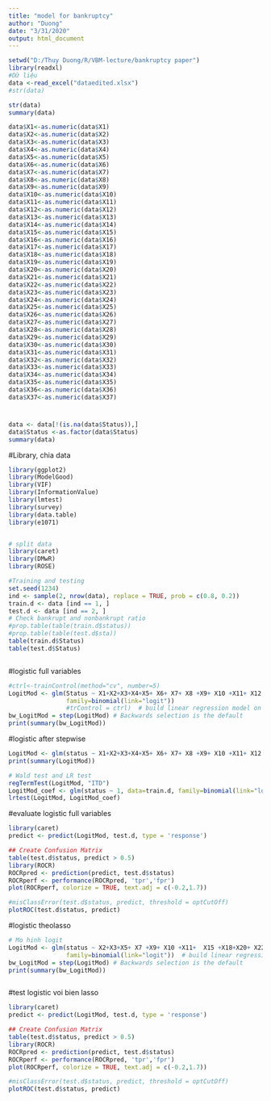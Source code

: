 ```yaml
---
title: "model for bankruptcy"
author: "Duong"
date: "3/31/2020"
output: html_document
---
```


```r
setwd("D:/Thuy Duong/R/VBM-lecture/bankruptcy paper")
library(readxl)
#Dữ liệu
data <-read_excel("dataedited.xlsx")
#str(data)
```

```r
str(data)
summary(data)
```



```r
data$X1<-as.numeric(data$X1)
data$X2<-as.numeric(data$X2)
data$X3<-as.numeric(data$X3)
data$X4<-as.numeric(data$X4)
data$X5<-as.numeric(data$X5)
data$X6<-as.numeric(data$X6)
data$X7<-as.numeric(data$X7)
data$X8<-as.numeric(data$X8)
data$X9<-as.numeric(data$X9)
data$X10<-as.numeric(data$X10)
data$X11<-as.numeric(data$X11)
data$X12<-as.numeric(data$X12)
data$X13<-as.numeric(data$X13)
data$X14<-as.numeric(data$X14)
data$X15<-as.numeric(data$X15)
data$X16<-as.numeric(data$X16)
data$X17<-as.numeric(data$X17)
data$X18<-as.numeric(data$X18)
data$X19<-as.numeric(data$X19)
data$X20<-as.numeric(data$X20)
data$X21<-as.numeric(data$X21)
data$X22<-as.numeric(data$X22)
data$X23<-as.numeric(data$X23)
data$X24<-as.numeric(data$X24)
data$X25<-as.numeric(data$X25)
data$X26<-as.numeric(data$X26)
data$X27<-as.numeric(data$X27)
data$X28<-as.numeric(data$X28)
data$X29<-as.numeric(data$X29)
data$X30<-as.numeric(data$X30)
data$X31<-as.numeric(data$X31)
data$X32<-as.numeric(data$X32)
data$X33<-as.numeric(data$X33)
data$X34<-as.numeric(data$X34)
data$X35<-as.numeric(data$X35)
data$X36<-as.numeric(data$X36)
data$X37<-as.numeric(data$X37)

```

#
```r

data <- data[!(is.na(data$Status)),]
data$Status <-as.factor(data$Status)
summary(data)
```
#Library, chia data
```r
library(ggplot2)
library(ModelGood)
library(VIF)
library(InformationValue)
library(lmtest)
library(survey)
library(data.table)
library(e1071)


# split data
library(caret)
library(DMwR)
library(ROSE)

#Training and testing
set.seed(1234)
ind <- sample(2, nrow(data), replace = TRUE, prob = c(0.8, 0.2))
train.d <- data [ind == 1, ]
test.d <- data [ind == 2, ]
# Check bankrupt and nonbankrupt ratio
#prop.table(table(train.d$status))
#prop.table(table(test.d$sta))
table(train.d$Status)
table(test.d$Status)



```



#logistic full variables
```r

#ctrl<-trainControl(method="cv", number=5)
LogitMod <- glm(Status ~ X1+X2+X3+X4+X5+ X6+ X7+ X8 +X9+ X10 +X11+ X12 +X13+ X14+ X15+ X16+ X17 +X18+ X19+ X20 +X21+ X22+ X23+ X24+ X25+ X26+ X27+ X28+ X29+ X30+ X31 +X32 +X33+ X34 +X35+ X36+ X37, data=train.d,
                family=binomial(link="logit"))
                #trControl = ctrl)  # build linear regression model on full data
bw_LogitMod = step(LogitMod) # Backwards selection is the default
print(summary(bw_LogitMod))
```
#logistic after stepwise
```r
LogitMod <- glm(status ~ X1+X2+X3+X4+X5+ X6+ X7+ X8 +X9+ X10 +X11+ X12 +X13+ X14+ X15+ X16+ X17 +X18+ X19+ X20 +X21+ X22+ X23+ X24+ X25+ X26+ X27+ X28+ X29+ X30+ X31 +X32 +X33+ X34 +X35+ X36+ X37, data=train.d, family=binomial(link="logit"))
print(summary(LogitMod))

# Wald test and LR test
regTermTest(LogitMod, "ITD")
LogitMod_coef <- glm(status ~ 1, data=train.d, family=binomial(link="logit"))
lrtest(LogitMod, LogitMod_coef)

```
#evaluate logistic full variables
```r
library(caret)
predict <- predict(LogitMod, test.d, type = 'response')

## Create Confusion Matrix
table(test.d$status, predict > 0.5)
library(ROCR)
ROCRpred <- prediction(predict, test.d$status)
ROCRperf <- performance(ROCRpred, 'tpr','fpr')
plot(ROCRperf, colorize = TRUE, text.adj = c(-0.2,1.7))

#misClassError(test.d$status, predict, threshold = optCutOff)
plotROC(test.d$status, predict)
```



#logistic theolasso
```r
# Mo hinh logit
LogitMod <- glm(status ~ X2+X3+X5+ X7 +X9+ X10 +X11+  X15 +X18+X20+ X22+ X23+  X25+  X27+ X29+ X30+ X31 +X32+ X34 + X36+ X37, data=train.d,
                family=binomial(link="logit"))  # build linear regression model on full data
bw_LogitMod = step(LogitMod) # Backwards selection is the default
print(summary(bw_LogitMod))



```


#test logistic voi bien lasso
```r
library(caret)
predict <- predict(LogitMod, test.d, type = 'response')

## Create Confusion Matrix
table(test.d$status, predict > 0.5)
library(ROCR)
ROCRpred <- prediction(predict, test.d$status)
ROCRperf <- performance(ROCRpred, 'tpr','fpr')
plot(ROCRperf, colorize = TRUE, text.adj = c(-0.2,1.7))

#misClassError(test.d$status, predict, threshold = optCutOff)
plotROC(test.d$status, predict)
```



